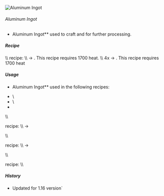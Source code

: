 ![Aluminum Ingot](/mods/techreborn/aluminum_ingot.png)

###### Aluminum Ingot


- Aluminum Ingot** used to craft
        <Mcitem id="techreborn:mixed_metal_ingot"/>
        and for further processing.

##### Recipe

<Recipe recipe=" input techreborn:aluminum_nugget
techreborn:aluminum_nugget techreborn:aluminum_nugget input
techreborn:aluminum_nugget techreborn:aluminum_nugget
techreborn:aluminum_nugget input techreborn:aluminum_nugget
techreborn:aluminum_nugget techreborn:aluminum_nugget output
techreborn:aluminum_ingot "/> <Recipe recipe="
input air air air input air techreborn:aluminum_storage_block air input
air air air output techreborn:aluminum_ingot,9 "/>
\\\\ <Mcitem id="techreborn:blast_furnace"/> recipe:
\\\\ <Mcitem id="techreborn:aluminum_dust"/> -\>
<Mcitem id="techreborn:aluminum_ingot"/>. This
recipe requires 1700 heat. \\\\
4x<Mcitem id="techreborn:aluminum_small_dust"/> -\>
<Mcitem id="techreborn:aluminum_ingot"/>. This
recipe requires 1700 heat

##### Usage

- Aluminum Ingot** used in the following
        <Mcitem id="minecraft:crafting_table"/>
        recipes:

* <Mcitem id="techreborn:mixed_metal_ingot"/>\
* <Mcitem id="techreborn:aluminum_ingot"/>\
* <Mcitem id="techreborn:aluminum_storage_block"/>

\\\\

<Mcitem id="techreborn:compressor"/> recipe: \\\\
<Mcitem id="techreborn:aluminum_ingot"/> -\>
<Mcitem id="techreborn:aluminum_plate"/>

\\\\

<Mcitem id="techreborn:grinder"/> recipe: \\\\
<Mcitem id="techreborn:aluminum_ingot"/> -\>
<Mcitem id="techreborn:aluminum_dust"/>

\\\\

<Mcitem id="techreborn:rolling_machine"/> recipe:
\\\\ <Recipe recipe=" input techreborn:aluminum_ingot
techreborn:aluminum_ingot techreborn:aluminum_ingot input
techreborn:magnesium_dust techreborn:magnesium_dust
techreborn:magnesium_dust input techreborn:aluminum_ingot
techreborn:aluminum_ingot techreborn:aluminum_ingot output
techreborn:magnalium_plate,3 tool techreborn:rolling_machine
"/>

##### History

* Updated for 1.16 version`
